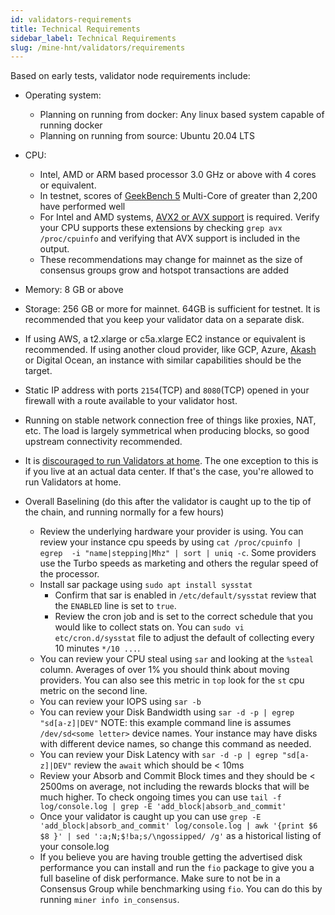 ```yaml
---
id: validators-requirements
title: Technical Requirements
sidebar_label: Technical Requirements
slug: /mine-hnt/validators/requirements
---
```



Based on early tests, validator node requirements include:

- Operating system: 
  - Planning on running from docker: Any linux based system capable of running docker
  - Planning on running from source: Ubuntu 20.04 LTS
- CPU: 
  - Intel, AMD or ARM based processor 3.0 GHz or above with 4 cores or equivalent.
  - In testnet, scores of [GeekBench 5](https://www.geekbench.com/) Multi-Core of greater than 2,200 have performed well
  - For Intel and AMD systems, [AVX2 or AVX support](https://en.wikipedia.org/wiki/Advanced_Vector_Extensions) is required. Verify your CPU supports these extensions by checking `grep avx /proc/cpuinfo` and verifying that AVX support is included in the output.
  - These recommendations may change for mainnet as the size of consensus groups grow and hotspot transactions are added
- Memory: 8 GB or above
- Storage: 256 GB or more for mainnet.  64GB is sufficient for testnet. It is recommended that you keep your validator data on a separate disk.
- If using AWS, a t2.xlarge or c5a.xlarge EC2 instance or equivalent is recommended. If using another cloud provider, like GCP, Azure, [Akash](https://docs.akash.network/tutorials/helium-validator) or Digital Ocean, an instance with similar capabilities should be the target.
- Static IP address with ports `2154`(TCP) and `8080`(TCP) opened in your firewall with a route available to your validator host.
- Running on stable network connection free of things like proxies, NAT, etc. The load is largely symmetrical when producing blocks, so good upstream connectivity recommended.
- It is [discouraged to run Validators at home](/mine-hnt/validators/faqs-resources-providers/#technical). The one exception to this is if you live at an actual data center. If that's the case, you're allowed to run Validators at home.

- Overall Baselining (do this after the validator is caught up to the tip of the chain, and running normally for a few hours)
  - Review the underlying hardware your provider is using. You can review your instance cpu speeds by using `cat /proc/cpuinfo | egrep  -i "name|stepping|Mhz" | sort | uniq -c`.  Some providers use the Turbo speeds as marketing and others the regular speed of the processor.
  - Install sar package using `sudo apt install sysstat`
    - Confirm that sar is enabled in `/etc/default/sysstat` review that the `ENABLED` line is set to `true`.
    - Review the cron job and is set to the correct schedule that you would like to collect stats on. You can `sudo vi etc/cron.d/sysstat` file to adjust the default of collecting every 10 minutes `*/10 ...`.
  - You can review your CPU steal using `sar` and looking at the `%steal` column. Averages of over 1% you should think about moving providers. You can also see this metric in `top` look for the `st` cpu metric on the second line.
  - You can review your IOPS using `sar -b` 
  - You can review your Disk Bandwidth using `sar -d -p | egrep "sd[a-z]|DEV"` NOTE: this example command line is assumes `/dev/sd<some letter>` device names. Your instance may have disks with different device names, so change this command as needed.
  - You can review your Disk Latency with `sar -d -p | egrep "sd[a-z]|DEV"` review the `await` which should be < 10ms
  - Review your Absorb and Commit Block times and they should be < 2500ms on average, not including the rewards blocks that will be much higher. To check ongoing times you can use `tail -f log/console.log | grep -E 'add_block|absorb_and_commit'`
  - Once your validator is caught up you can use `grep -E 'add_block|absorb_and_commit' log/console.log | awk '{print $6 $8 }' | sed ':a;N;$!ba;s/\ngossipped/ /g'` as a historical listing of your console.log
  - If you believe you are having trouble getting the advertised disk performance you can install and run the `fio` package to give you a full baseline of disk performance. Make sure to not be in a Consensus Group while benchmarking using `fio`.  You can do this by running `miner info in_consensus`.
